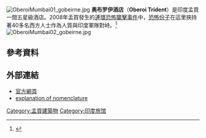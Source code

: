 [[File:OberoiMumbai01_gobeirne.jpg|thumb]]
'''奥布罗伊酒店'''（'''Oberoi Trident'''）是印度孟買一間五星級酒店。2008年孟買發生的[[2008年孟買連環恐怖襲擊|連環恐怖襲擊事件]]中，[[恐怖份子|恐怖份子]]在這里挾持著40多名西方人士作為人質與印度軍隊對峙。<ref name="mumbaiattack-toi">{{cite web|url=http://timesofindia.indiatimes.com/Terrorists_strike_Mumbai_80_dead_many_hurt/articleshow/3761410.cms|title=Terror attacks in Mumbai; 80 dead, over 900 injured|publisher=[[Times_of_India|Times of India]]|date=November 27, 2008|accessdate=2008-11-26|archive-date=2020-12-17|archive-url=https://web.archive.org/web/20201217120537/https://timesofindia.indiatimes.com/Terrorists_strike_Mumbai_80_dead_many_hurt/articleshow/3761410.cms|dead-url=no}}</ref>
[[File:OberoiMumbai02_gobeirne.jpg|thumb]]

== 參考資料 ==
{{reflist}}

== 外部連結 ==
* [https://web.archive.org/web/20081204003730/http://www.oberoimumbai.com/Hotel/Hotel-Overview.aspx 官方網頁]
* [http://economictimes.indiatimes.com/News/News_By_Industry/Services/Hotels__Restaurants/Hilton_Mumbai_to_be_named_Trident_Towers/rssarticleshow/2410225.cms explanation of nomenclature]{{Wayback|url=http://economictimes.indiatimes.com/News/News_By_Industry/Services/Hotels__Restaurants/Hilton_Mumbai_to_be_named_Trident_Towers/rssarticleshow/2410225.cms |date=20121003011121 }}

{{India-stub}}

[[Category:孟買建築物|Category:孟買建築物]]
[[Category:印度旅馆|Category:印度旅馆]]